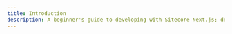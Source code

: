```yaml
---
title: Introduction
description: A beginner's guide to developing with Sitecore Next.js; designed to be a starting point to build Sitecore solutions in a headless, Next.js environment.
---
```

 
<Head>
    <meta property="og:site_name" content="Sitecore Next.js Guide" />
    <script type="application/ld+json"
    dangerouslySetInnerHTML={{
        __html:`
        {
        "@context" : "https://schema.org",
        "@type" : "WebSite",
        "name" : "Sitecore Next.js Guide",
        "url" : "https://sitecore-nextjs-guide.hakmeng.com"
        }
        `
    }}
    />
</Head>
 
# Introduction1
 
Welcome to a beginner's guide to developing with Sitecore Next.js. This guide is designed to be a starting point for developers who are new to building Sitecore solutions in a headless, Next.js environment.

Transitioning from a monolithic architecture to a composable one can seem overwhelming, which is why this guide breaks the process down into easy-to-understand pieces.
It provides step-by-step instructions on setting up a local environment and creating components. This guide would not go into depth on every topic; it is intended for the audience
to conduct further research on their own.

You will learn:
1. Brief overview of headless architecture
1. How to setup a local docker instance running Sitecore XM
1. Create basic components using Next.js
1. GraphQL
    1. An introduction to GraphQL
    1. Understanding the distinction between Integrated and Connected modes
    1. Learning how to construct queries using the xGraph Browser
    1. Building a component that utilizes GraphQL to retrieve multiple Sitecore items in both Integrated and Connected modes


If you're a traditional Sitecore MVC developer or a front-end developer starting on a headless Sitecore Next.js solution, then this guide is perfect for you.

## Getting started

If you do not have an Sitecore environment, start at [prerequisites](/environment/prerequisites).  
If you already have one, feel free to skip to [create your first component](/build/create-your-first-nextjs-component).
